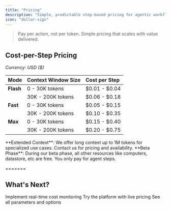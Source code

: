 ```yaml
---
title: "Pricing"
description: "Simple, predictable step-based pricing for agentic workflows"
icon: "dollar-sign"
---
```


> Pay per action, not per token. Simple pricing that scales with value delivered.

## Cost-per-Step Pricing

*Currency: USD ($)*

| Mode | Context Window Size | Cost per Step |
|:-----|:--------------------|:--------------|
| **Flash** | 0 - 30K tokens | $0.01 - $0.04 |
| | 30K - 200K tokens | $0.06 - $0.18 |
| **Fast** | 0 - 30K tokens | $0.05 - $0.15 |
| | 30K - 200K tokens | $0.10 - $0.35 |
| **Max** | 0 - 30K tokens | $0.15 - $0.40 |
| | 30K - 200K tokens | $0.20 - $0.75 |


<Note>
**Extended Context**: We offer long context up to 1M tokens for specialized use cases. Contact us for pricing and availability.
</Note>

<Tip>
**Beta Phase**: During our beta phase, all other resources like computers, datastore, etc are free. You only pay for agent steps.
</Tip>

=======



## What's Next?

<CardGroup cols={3}>
  <Card title="Cost Tracking" icon="chart-line" href="/build/cost-tracking">
    Implement real-time cost monitoring
  </Card>
  
  <Card title="Quick Start" icon="rocket" href="/getting-started/quickstart">
    Try the platform with live pricing
  </Card>
  
  <Card title="API Reference" icon="code" href="/api/run-agent">
    See all parameters and options
  </Card>
</CardGroup>